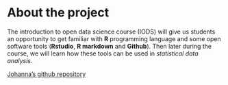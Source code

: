 
# About the project

The introduction to open data science course (IODS) will give us students an opportunity to get familiar with **R** programming language and some open software tools (**Rstudio**, **R markdown** and **Github**). Then later during the course, we will learn how these tools can be used in *statistical data analysis*. 

[Johanna's github repository](https://github.com/jtroberg/IODS-project/)


